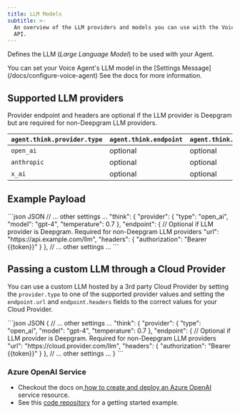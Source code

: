 ```yaml
---
title: LLM Models
subtitle: >-
  An overview of the LLM providers and models you can use with the Voice Agent
  API.
---
```


Defines the LLM (*Large Language Model*) to be used with your Agent.

<Info>
  You can set your Voice Agent's LLM model in the [Settings Message](/docs/configure-voice-agent) See the docs for more information.
</Info>

## Supported LLM providers

<Info>
   Provider endpoint and headers are optional if the LLM provider is Deepgram but are required for non-Deepgram LLM providers.
</Info>

| `agent.think.provider.type` | `agent.think.endpoint` | `agent.think.endpoint.headers` |
|-------------------|--------------------------|-----------------------------|
| `open_ai` | optional | optional |
| `anthropic` | optional | optional |
| `x_ai` | optional | optional |

## Example Payload

<CodeGroup>
  ```json JSON
  // ... other settings ...
   "think": {
        "provider": {
          "type": "open_ai",
          "model": "gpt-4",
          "temperature": 0.7
        },
        "endpoint": { // Optional if LLM provider is Deepgram. Required for non-Deepgram LLM providers
          "url": "https://api.example.com/llm",
          "headers": {
            "authorization": "Bearer {{token}}"
          }
        },
  // ... other settings ...
  ```
</CodeGroup>

## Passing a custom LLM through a Cloud Provider

You can use a custom LLM hosted by a 3rd party Cloud Provider by setting the `provider.type` to one of the supported provider values and setting the `endpoint.url` and `endpoint.headers` fields to the correct values for your Cloud Provider.

<CodeGroup>
  ```json JSON
  {
    // ... other settings ...
  "think": {
        "provider": {
          "type": "open_ai",
          "model": "gpt-4",
          "temperature": 0.7
        },
        "endpoint": { // Optional if LLM provider is Deepgram. Required for non-Deepgram LLM providers
          "url": "https://cloud.provider.com/llm",
          "headers": {
            "authorization": "Bearer {{token}}"
          }
        },
    // ... other settings ...
  }
  ```
</CodeGroup>

### Azure OpenAI Service

* Checkout the docs on[ how to create and deploy an Azure OpenAI](https://learn.microsoft.com/en-us/azure/ai-services/openai/how-to/create-resource?pivots=web-portal) service resource.
* See this [code repository](https://github.com/deepgram-devs/voice-agent-azure-open-ai-services) for a getting started example.
